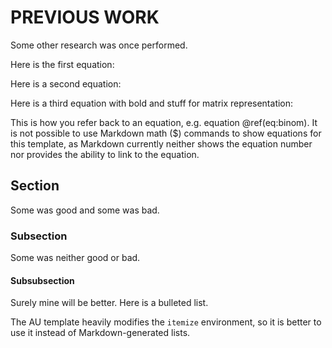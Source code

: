 # PREVIOUS WORK {#previous-work}

Some other research was once performed.

Here is the first equation:
\begin{equation}
E = mc^2
\end{equation}

Here is a second equation:
\begin{equation}
y = X\beta + \epsilon
\end{equation}

Here is a third equation with bold and stuff for matrix representation:
\begin{equation}
\mathbf{y} = \mathbf{X}\mathbf{\beta} + \mathbf{\epsilon} (\#eq:binom)
\end{equation}

This is how you refer back to an equation, e.g. equation \@ref(eq:binom).
It is not possible to use Markdown math ($) commands to show equations for this template, as Markdown currently neither shows the equation number nor provides the ability to link to the equation.


## Section {#previous-work-first-section}

Some was good and some was bad.



### Subsection {#previous-work-first-section-first-subsection}

Some was neither good or bad.


#### Subsubsection {#previous-work-first-section-first-subsection-first-subsubsection}

Surely mine will be better.
Here is a bulleted list.
\begin{itemize}
\item Item 1.
One of many items.
\item Item 2.
\item Item 3.
\item Item 4.
\end{itemize}

The AU template heavily modifies the `itemize` environment, so it is better to use it instead of Markdown-generated lists.
